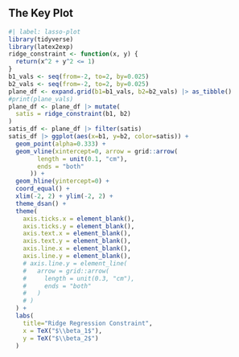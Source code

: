 
## The Key Plot

```r
#| label: lasso-plot
library(tidyverse)
library(latex2exp)
ridge_constraint <- function(x, y) {
  return(x^2 + y^2 <= 1)
}
b1_vals <- seq(from=-2, to=2, by=0.025)
b2_vals <- seq(from=-2, to=2, by=0.025)
plane_df <- expand.grid(b1=b1_vals, b2=b2_vals) |> as_tibble()
#print(plane_vals)
plane_df <- plane_df |> mutate(
  satis = ridge_constraint(b1, b2)
)
satis_df <- plane_df |> filter(satis)
satis_df |> ggplot(aes(x=b1, y=b2, color=satis)) +
  geom_point(alpha=0.333) +
  geom_vline(xintercept=0, arrow = grid::arrow(
        length = unit(0.1, "cm"),
        ends = "both"
      )) +
  geom_hline(yintercept=0) +
  coord_equal() +
  xlim(-2, 2) + ylim(-2, 2) +
  theme_dsan() +
  theme(
    axis.ticks.x = element_blank(),
    axis.ticks.y = element_blank(),
    axis.text.x = element_blank(),
    axis.text.y = element_blank(),
    axis.line.x = element_blank(),
    axis.line.y = element_blank(),
    # axis.line.y = element_line(
    #   arrow = grid::arrow(
    #     length = unit(0.3, "cm"),
    #     ends = "both"
    #   )
    # )
  ) +
  labs(
    title="Ridge Regression Constraint",
    x = TeX("$\\beta_1$"),
    y = TeX("$\\beta_2$")
  )
```

